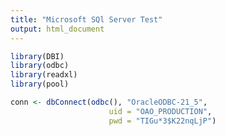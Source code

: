 ```yaml
---
title: "Microsoft SQl Server Test"
output: html_document
---
```


```r
library(DBI)
library(odbc)
library(readxl)
library(pool)

conn <- dbConnect(odbc(), "OracleODBC-21_5",
                      uid = "OAO_PRODUCTION",
                      pwd = "TIGu*3$K22nqLjP")

```
